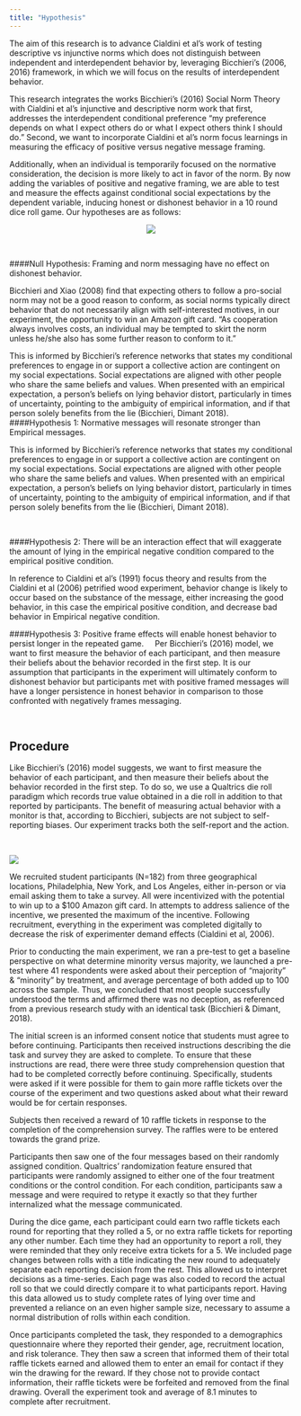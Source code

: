 ```yaml
---
title: "Hypothesis"
---
```


The aim of this research is to advance Cialdini et al’s work of testing descriptive vs injunctive norms which does not distinguish between independent and interdependent behavior by, leveraging Bicchieri’s (2006, 2016) framework, in which we will focus on the results of interdependent behavior.

  This research integrates the works Bicchieri’s (2016) Social Norm Theory with Cialdini et al’s injunctive and descriptive norm work that first, addresses the interdependent conditional preference “my preference depends on what I expect others do or what I expect others think I should do.” Second, we want to incorporate Cialdini et al’s norm focus learnings in measuring the efficacy of positive versus negative message framing. 
  
Additionally, when an individual is temporarily focused on the normative consideration, the decision is more likely to act in favor of the norm. By now adding the variables of positive and negative framing, we are able to test and measure the effects against conditional social expectations by the dependent variable,  inducing honest or dishonest behavior in a 10 round dice roll game. Our hypotheses are as follows: 

<center>
![](Hypothesis.png)
</center>

&nbsp;
&nbsp;
&nbsp;


####Null Hypothesis:  Framing and norm messaging have no effect on dishonest behavior. 

  Bicchieri and Xiao (2008) find that expecting others to follow a pro-social norm may not be a good reason to conform, as social norms typically direct behavior that do not necessarily align with self-interested motives, in our experiment, the opportunity to win an Amazon gift card. “As cooperation always involves costs, an individual may be tempted to skirt the norm unless he/she also has some further reason to conform to it.” 
    
This is informed by Bicchieri’s reference networks that states my conditional preferences to engage in or support a collective action are contingent on my social expectations.  Social expectations are aligned with other people who share the same beliefs and values. When presented with an empirical expectation, a person’s beliefs on lying behavior distort, particularly in times of uncertainty, pointing to the ambiguity of empirical information, and if that person solely benefits from the lie (Bicchieri, Dimant 2018). 
&nbsp;
&nbsp;
####Hypothesis 1: Normative messages will resonate stronger than Empirical messages.  

This is informed by Bicchieri’s reference networks that states my conditional preferences to engage in or support a collective action are contingent on my social expectations.  Social expectations are aligned with other people who share the same beliefs and values. When presented with an empirical expectation, a person’s beliefs on lying behavior distort, particularly in times of uncertainty, pointing to the ambiguity of empirical information, and if that person solely benefits from the lie (Bicchieri, Dimant 2018). 

&nbsp;
&nbsp;

####Hypothesis 2: There will be an interaction effect that will exaggerate the amount of lying in the empirical negative condition compared to the empirical positive condition.  
    
  In reference to Cialdini et al’s (1991) focus theory and results from the Cialdini et al (2006) petrified wood experiment, behavior change is likely to occur based on the substance of the message, either increasing the good behavior, in this case the empirical positive condition, and decrease bad behavior in Empirical negative condition. 

####Hypothesis 3: Positive frame effects will enable honest behavior to persist longer in the repeated game.
&nbsp;
&nbsp;
  Per Bicchieri’s (2016) model, we want to first measure the behavior of each participant, and then measure their beliefs about the behavior recorded in the first step. It is our assumption that participants in the experiment will ultimately conform to dishonest behavior but participants met with positive framed messages will have a longer persistence in honest behavior in comparison to those confronted with negatively frames messaging. 

&nbsp;
&nbsp;

## Procedure

Like Bicchieri’s (2016) model suggests, we want to first measure the behavior of each participant, and then measure their beliefs about the behavior recorded in the first step. To do so, we use a Qualtrics die roll paradigm which records true value obtained in a die roll in addition to that reported by participants. The benefit of measuring actual behavior with a monitor is that, according to Bicchieri, subjects are not subject to self-reporting biases. Our experiment tracks both the self-report and the action. 

&nbsp;
&nbsp;

![](Experiment Summary.png)

We recruited student participants (N=182) from three geographical locations, Philadelphia, New York, and Los Angeles, either in-person or via email asking them to take a survey. All were  incentivized with the potential to win up to a $100 Amazon gift card. In attempts to address salience of the incentive, we presented the maximum of the incentive. Following recruitment, everything in the experiment was completed digitally to decrease the risk of experimenter demand effects (Cialdini et al, 2006). 

Prior to conducting the main experiment, we ran a pre-test to get a baseline perspective on what determine minority versus majority, we launched a pre-test where 41 respondents were asked about their perception of “majority” & “minority” by treatment, and average percentage of both added up to 100 across the sample.  Thus, we concluded that most people successfully understood the terms and affirmed there was no deception, as referenced from a previous research study with an identical task (Bicchieri & Dimant, 2018). 

The initial screen is an informed consent notice that students must agree to before continuing. Participants then received instructions describing the die task and survey they are asked to complete. To ensure that these instructions are read, there were three study comprehension question that had to be completed correctly before continuing. Specifically, students were asked if it were possible for them to gain more raffle tickets over the course of the experiment and two questions asked about what their reward would be for certain responses. 

Subjects then received a reward of 10 raffle tickets in response to the completion of the comprehension survey. The raffles were to be entered towards the grand prize.

Participants then saw one of the four messages based on their randomly assigned condition. Qualtrics’ randomization feature ensured that participants were randomly assigned to either one of the four treatment conditions or the control condition. For each condition, participants saw a message and were required to retype it exactly so that they further internalized what the message communicated. 

During the dice game, each participant could earn two raffle tickets each round for reporting that they rolled a 5, or no extra raffle tickets for reporting any other number. Each time they had an opportunity to report a roll, they were reminded that they only receive extra tickets for a 5. We included page changes between rolls with a title indicating the new round to adequately separate each reporting decision from the rest. This allowed us to interpret decisions as a time-series. Each page was also coded to record the actual roll so that we could directly compare it to what participants report. Having this data allowed us to study complete rates of lying over time and prevented a reliance on an even higher sample size, necessary to assume a normal distribution of rolls within each condition.

Once participants completed the task, they responded to a demographics questionnaire where they reported their gender, age, recruitment location, and risk tolerance. They then saw a screen that informed them of their total raffle tickets earned and allowed them to enter an email for contact if they win the drawing for the reward. If they chose not to provide contact information, their raffle tickets were be forfeited and removed from the final drawing. Overall the experiment took and average of 8.1 minutes to complete after recruitment.


